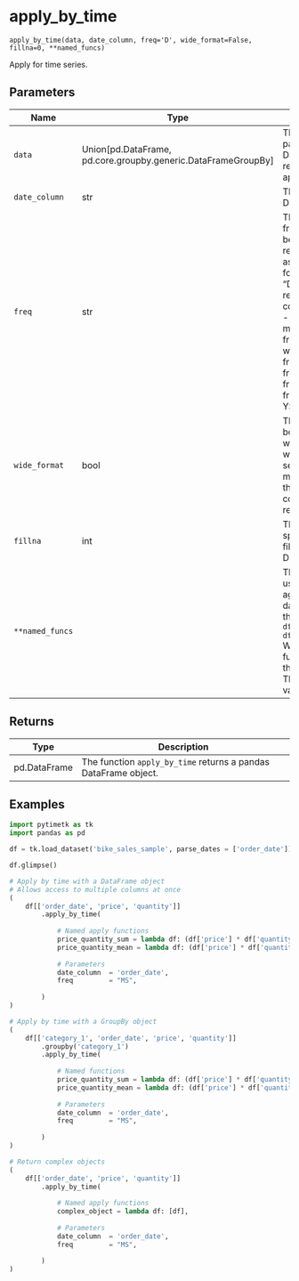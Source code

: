 # apply_by_time { #pytimetk.apply_by_time }

`apply_by_time(data, date_column, freq='D', wide_format=False, fillna=0, **named_funcs)`

Apply for time series.

## Parameters

| Name            | Type                                                            | Description                                                                                                                                                                                                                                                                                                                                                                                                                                                                                                                                                                                                      | Default    |
|-----------------|-----------------------------------------------------------------|------------------------------------------------------------------------------------------------------------------------------------------------------------------------------------------------------------------------------------------------------------------------------------------------------------------------------------------------------------------------------------------------------------------------------------------------------------------------------------------------------------------------------------------------------------------------------------------------------------------|------------|
| `data`          | Union\[pd.DataFrame, pd.core.groupby.generic.DataFrameGroupBy\] | The `data` parameter can be either a pandas DataFrame or a pandas DataFrameGroupBy object. It represents the data on which the apply operation will be performed.                                                                                                                                                                                                                                                                                                                                                                                                                                                | _required_ |
| `date_column`   | str                                                             | The name of the column in the DataFrame that contains the dates.                                                                                                                                                                                                                                                                                                                                                                                                                                                                                                                                                 | _required_ |
| `freq`          | str                                                             | The `freq` parameter specifies the frequency at which the data should be resampled. It accepts a string representing a time frequency, such as "D" for daily, "W" for weekly, "M" for monthly, etc. The default value is "D", which means the data will be resampled on a daily basis. Some common frequency aliases include:  - S: secondly frequency - min: minute frequency - H: hourly frequency - D: daily frequency - W: weekly frequency - M: month end frequency - MS: month start frequency - Q: quarter end frequency - QS: quarter start frequency - Y: year end frequency - YS: year start frequency | `'D'`      |
| `wide_format`   | bool                                                            | The `wide_format` parameter is a boolean flag that determines whether the output should be in wide format or not. If `wide_format` is set to `True`, the output will have a multi-index column structure, where the first level represents the original columns and the second level represents the group names                                                                                                                                                                                                                                                                                                  | `False`    |
| `fillna`        | int                                                             | The `fillna` parameter is used to specify the value that will be used to fill missing values in the resulting DataFrame. By default, it is set to 0.                                                                                                                                                                                                                                                                                                                                                                                                                                                             | `0`        |
| `**named_funcs` |                                                                 | The `**named_funcs` parameter is used to specify one or more custom aggregation functions to apply to the data. It accepts named functions in the format:  ``` python name = lambda df: df['column1'].corr(df['column2']]) ```  Where `name` is the name of the function and `df` is the DataFrame that will be passed to the function. The function must return a single value.                                                                                                                                                                                                                                 | `{}`       |

## Returns

| Type         | Description                                                     |
|--------------|-----------------------------------------------------------------|
| pd.DataFrame | The function `apply_by_time` returns a pandas DataFrame object. |

## Examples

```python
import pytimetk as tk
import pandas as pd

df = tk.load_dataset('bike_sales_sample', parse_dates = ['order_date'])

df.glimpse()
```

```python
# Apply by time with a DataFrame object
# Allows access to multiple columns at once
( 
    df[['order_date', 'price', 'quantity']] 
        .apply_by_time(
            
            # Named apply functions
            price_quantity_sum = lambda df: (df['price'] * df['quantity']).sum(),
            price_quantity_mean = lambda df: (df['price'] * df['quantity']).mean(),
            
            # Parameters
            date_column  = 'order_date', 
            freq         = "MS",
            
        )
)
```

```python
# Apply by time with a GroupBy object
( 
    df[['category_1', 'order_date', 'price', 'quantity']] 
        .groupby('category_1')
        .apply_by_time(
            
            # Named functions
            price_quantity_sum = lambda df: (df['price'] * df['quantity']).sum(),
            price_quantity_mean = lambda df: (df['price'] * df['quantity']).mean(),
            
            # Parameters
            date_column  = 'order_date', 
            freq         = "MS",
            
        )
)
```

```python
# Return complex objects
( 
    df[['order_date', 'price', 'quantity']] 
        .apply_by_time(
            
            # Named apply functions
            complex_object = lambda df: [df],
            
            # Parameters
            date_column  = 'order_date', 
            freq         = "MS",
            
        )
)
```